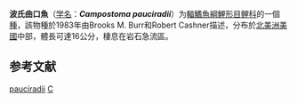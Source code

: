 {{Speciesbox 
| taxon = Campostoma pauciradii
| authority = [[Burr|Burr]] & [[Cashner|Cashner]], 1983
| status = NE
| status_system = IUCN3.1
}}

'''波氏曲口魚'''（[[学名|学名]]：'''''Campostoma pauciradii'''''）为[[輻鰭魚綱|輻鰭魚綱]][[鯉形目|鯉形目]][[鲤科|鲤科]]的一個[[種|種]]，該物種於1983年由Brooks M. Burr和Robert Cashner描述，分布於[[北美洲|北美洲]][[美國|美國]]中部，體長可達16公分，棲息在岩石急流區。

== 参考文献 ==
{{Reflist}}
{{Taxonbar}}

[[Category:曲口魚屬|pauciradii]]
[[Category:1983年描述的魚類|C]]